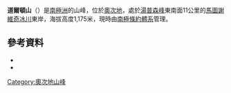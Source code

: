 {{Coord|69|29|S|157|54|E|source:GNIS|display=title}}

'''道爾頓山'''（{{lang-en|Mount Dalton}}）是[[南極洲|南極洲]]的山峰，位於[[奧次地|奧次地]]，處於[[湯普森峰_(南極洲)|湯普森峰]]東南面11公里的[[馬圖謝維奇冰川|馬圖謝維奇冰川]]東岸，海拔高度1,175米，現時由[[南極條約體系|南極條約體系]]管理。

==參考資料==
*{{cite gnis | type = antarid | id = 3481| name = Dalton, Mount| accessdate = 2011-12-16}}
*{{usgs-gazetteer|id=3481|name=Dalton, Mount}}

{{DEFAULTSORT:Mount Dalton}}
[[Category:奧次地山峰|Category:奧次地山峰]]


{{OatesLand-geo-stub}}